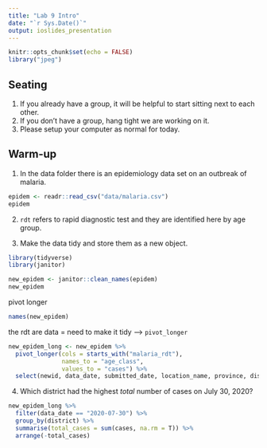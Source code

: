 ```yaml
---
title: "Lab 9 Intro"
date: "`r Sys.Date()`"
output: ioslides_presentation
---
```


```r
knitr::opts_chunk$set(echo = FALSE)
library("jpeg")
```

## Seating
1. If you already have a group, it will be helpful to start sitting next to each other.
2. If you don't have a group, hang tight we are working on it.
3. Please setup your computer as normal for today.

## Warm-up
1. In the data folder there is an epidemiology data set on an outbreak of malaria.
```r
epidem <- readr::read_csv("data/malaria.csv")
epidem
```

2. `rdt` refers to rapid diagnostic test and they are identified here by age group.

3. Make the data tidy and store them as a new object.
```r
library(tidyverse)
library(janitor)
```
```r
new_epidem <- janitor::clean_names(epidem)
new_epidem
```
pivot longer 
```r
names(new_epidem)
```
the rdt are data = need to make it tidy --> `pivot_longer` 
```r
new_epidem_long <- new_epidem %>% 
  pivot_longer(cols = starts_with("malaria_rdt"),
               names_to = "age_class",
               values_to = "cases") %>% 
  select(newid, data_date, submitted_date, location_name, province, district, age_class, cases)
```

4. Which district had the highest *total* number of cases on July 30, 2020?
```r
new_epidem_long %>% 
  filter(data_date == "2020-07-30") %>%
  group_by(district) %>% 
  summarise(total_cases = sum(cases, na.rm = T)) %>% 
  arrange(-total_cases)
```
